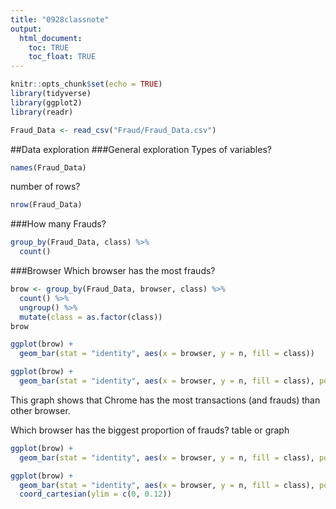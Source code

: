 ```yaml
---
title: "0928classnote"
output: 
  html_document:
    toc: TRUE
    toc_float: TRUE
---
```


```r
knitr::opts_chunk$set(echo = TRUE)
library(tidyverse)
library(ggplot2)
library(readr)
```

```r
Fraud_Data <- read_csv("Fraud/Fraud_Data.csv")
```

##Data exploration
###General exploration
Types of variables?
```r
names(Fraud_Data)
```
number of rows?
```r
nrow(Fraud_Data)
```
###How many Frauds?
```r
group_by(Fraud_Data, class) %>%
  count()
```
###Browser
Which browser has the most frauds?
```r
brow <- group_by(Fraud_Data, browser, class) %>%
  count() %>%
  ungroup() %>%
  mutate(class = as.factor(class))
brow
```
```r
ggplot(brow) +
  geom_bar(stat = "identity", aes(x = browser, y = n, fill = class))
```

```r
ggplot(brow) +
  geom_bar(stat = "identity", aes(x = browser, y = n, fill = class), position = "dodge")
```
This graph shows that Chrome has the most transactions (and frauds) than other browser.

Which browser has the biggest proportion of frauds?
table or graph
```r
ggplot(brow) +
  geom_bar(stat = "identity", aes(x = browser, y = n, fill = class), position = "fill") 
```

```r
ggplot(brow) +
  geom_bar(stat = "identity", aes(x = browser, y = n, fill = class), position = "fill")  +
  coord_cartesian(ylim = c(0, 0.12))
```

